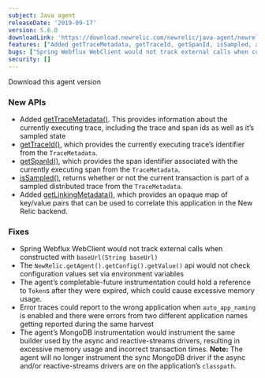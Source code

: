 ```yaml
---
subject: Java agent
releaseDate: '2019-09-17'
version: 5.6.0
downloadLink: 'https://download.newrelic.com/newrelic/java-agent/newrelic-agent/5.6.0/'
features: ["Added getTraceMetadata, getTraceId, getSpanId, isSampled, and getLinkingMetadata APIs"]
bugs: ["Spring Webflux WebClient would not track external calls when constructed with baseUrl(String baseUrl)", "The NewRelic.getAgent().getConfig().getValue() api would not check configuration values set via environment variables", "completable-future instrumentation could hold a reference to Tokens after they were expired, which could cause excessive memory usage", "Error traces could report to the wrong application when auto_app_naming is enabled", "MongoDB instrumentation would instrument the same builder used by the async and reactive-streams drivers, resulting in excessive memory usage and incorrect transaction times"]
security: []
---
```


<ButtonGroup>
  <ButtonLink
    role="button"
    to="https://download.newrelic.com/newrelic/java-agent/newrelic-agent/5.6.0/"
    variant="primary"
  >
    Download this agent version
  </ButtonLink>
</ButtonGroup>

### New APIs

* Added [getTraceMetadata()](http://newrelic.github.io/java-agent-api/javadoc/com/newrelic/api/agent/Agent.html#getTraceMetadata()). This provides information about the currently executing trace, including the trace and span ids as well as it’s sampled state
* [getTraceId()](http://newrelic.github.io/java-agent-api/javadoc/com/newrelic/api/agent/TraceMetadata.html), which provides the currently executing trace’s identifier from the `TraceMetadata`.
* [getSpanId()](http://newrelic.github.io/java-agent-api/javadoc/com/newrelic/api/agent/TraceMetadata.html), which provides the span identifier associated with the currently executing span from the `TraceMetadata`.
* [isSampled()](http://newrelic.github.io/java-agent-api/javadoc/com/newrelic/api/agent/TraceMetadata.html), returns whether or not the current transaction is part of a sampled distributed trace from the `TraceMetadata`.
* Added [getLinkingMetadata()](http://newrelic.github.io/java-agent-api/javadoc/com/newrelic/api/agent/Agent.html#getLinkingMetadata()), which provides an opaque map of key/value pairs that can be used to correlate this application in the New Relic backend.

### Fixes

* Spring Webflux WebClient would not track external calls when constructed with `baseUrl(String baseUrl)`
* The `NewRelic.getAgent().getConfig().getValue()` api would not check configuration values set via environment variables
* The agent’s completable-future instrumentation could hold a reference to `Token`s after they were expired, which could cause excessive memory usage.
* Error traces could report to the wrong application when `auto_app_naming` is enabled and there were errors from two different application names getting reported during the same harvest
* The agent’s MongoDB instrumentation would instrument the same builder used by the async and reactive-streams drivers, resulting in excessive memory usage and incorrect transaction times. **Note:** The agent will no longer instrument the sync MongoDB driver if the async and/or reactive-streams drivers are on the application’s `classpath`.
